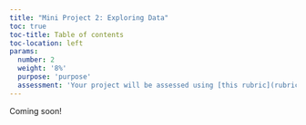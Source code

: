 ```yaml
---
title: "Mini Project 2: Exploring Data"
toc: true
toc-title: Table of contents
toc-location: left
params:
  number: 2
  weight: '8%'
  purpose: 'purpose'
  assessment: 'Your project will be assessed using [this rubric](rubrics/mini-2/rubric.html){target="_blank"}.'
---
```



Coming soon!